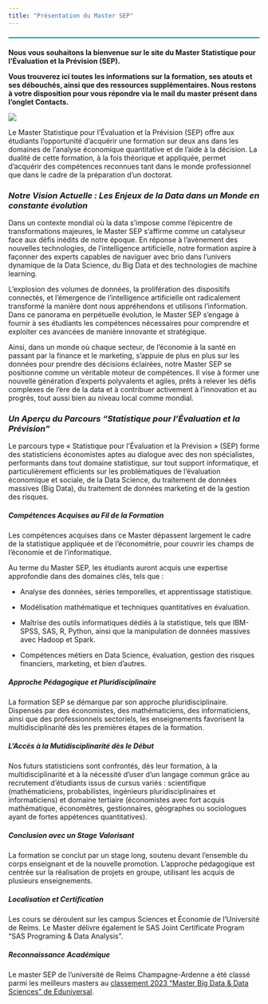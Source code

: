```yaml
---
title: "Présentation du Master SEP"
---
```


------------------------------------------------------------------------

```{=html}
<style>
hr {
  border: none;
  height: 2px;
  background-color: darkcyan;
  margin: 20px 0;
}
</style>
```
**Nous vous souhaitons la bienvenue sur le site du Master Statistique pour l'Évaluation et la Prévision (SEP).**

**Vous trouverez ici toutes les informations sur la formation, ses atouts et ses débouchés, ainsi que des ressources supplémentaires. Nous restons à votre disposition pour vous répondre via le mail du master présent dans l'onglet Contacts.**

![](Images/dernierlogo.webp){fig-align="center"}

Le Master Statistique pour l'Évaluation et la Prévision (SEP) offre aux étudiants l'opportunité d'acquérir une formation sur deux ans dans les domaines de l'analyse économique quantitative et de l'aide à la décision. La dualité de cette formation, à la fois théorique et appliquée, permet d'acquérir des compétences reconnues tant dans le monde professionnel que dans le cadre de la préparation d'un doctorat.

### *Notre Vision Actuelle : Les Enjeux de la Data dans un Monde en constante évolution*

Dans un contexte mondial où la data s'impose comme l'épicentre de transformations majeures, le Master SEP s'affirme comme un catalyseur face aux défis inédits de notre époque. En réponse à l'avènement des nouvelles technologies, de l'intelligence artificielle, notre formation aspire à façonner des experts capables de naviguer avec brio dans l'univers dynamique de la Data Science, du Big Data et des technologies de machine learning.

L'explosion des volumes de données, la prolifération des dispositifs connectés, et l'émergence de l'intelligence artificielle ont radicalement transformé la manière dont nous appréhendons et utilisons l'information. Dans ce panorama en perpétuelle évolution, le Master SEP s'engage à fournir à ses étudiants les compétences nécessaires pour comprendre et exploiter ces avancées de manière innovante et stratégique.

Ainsi, dans un monde où chaque secteur, de l'économie à la santé en passant par la finance et le marketing, s'appuie de plus en plus sur les données pour prendre des décisions éclairées, notre Master SEP se positionne comme un véritable moteur de compétences. Il vise à former une nouvelle génération d'experts polyvalents et agiles, prêts à relever les défis complexes de l'ère de la data et à contribuer activement à l'innovation et au progrès, tout aussi bien au niveau local comme mondial.

### *Un Aperçu du Parcours "Statistique pour l'Évaluation et la Prévision"*

Le parcours type « Statistique pour l'Évaluation et la Prévision » (SEP) forme des statisticiens économistes aptes au dialogue avec des non spécialistes, performants dans tout domaine statistique, sur tout support informatique, et particulièrement efficients sur les problématiques de l'évaluation économique et sociale, de la Data Science, du traitement de données massives (Big Data), du traitement de données marketing et de la gestion des risques.

##### *Compétences Acquises au Fil de la Formation*

Les compétences acquises dans ce Master dépassent largement le cadre de la statistique appliquée et de l'économétrie, pour couvrir les champs de l'économie et de l'informatique.

Au terme du Master SEP, les étudiants auront acquis une expertise approfondie dans des domaines clés, tels que :

-   Analyse des données, séries temporelles, et apprentissage statistique.

-   Modélisation mathématique et techniques quantitatives en évaluation.

-   Maîtrise des outils informatiques dédiés à la statistique, tels que IBM-SPSS, SAS, R, Python, ainsi que la manipulation de données massives avec Hadoop et Spark.

-   Compétences métiers en Data Science, évaluation, gestion des risques financiers, marketing, et bien d'autres.

##### *Approche Pédagogique et Pluridisciplinaire*

La formation SEP se démarque par son approche pluridisciplinaire. Dispensés par des économistes, des mathématiciens, des informaticiens, ainsi que des professionnels sectoriels, les enseignements favorisent la multidisciplinarité dès les premières étapes de la formation.

##### *L'Accès à la Mutidisciplinarité dès le Début*

Nos futurs statisticiens sont confrontés, dès leur formation, à la multidisciplinarité et à la nécessité d'user d'un langage commun grâce au recrutement d'étudiants issus de cursus variés : scientifique (mathématiciens, probabilistes, ingénieurs pluridisciplinaires et informaticiens) et domaine tertiaire (économistes avec fort acquis mathématique, économètres, gestionnaires, géographes ou sociologues ayant de fortes appétences quantitatives).

##### *Conclusion avec un Stage Valorisant*

La formation se conclut par un stage long, soutenu devant l'ensemble du corps enseignant et de la nouvelle promotion. L'approche pédagogique est centrée sur la réalisation de projets en groupe, utilisant les acquis de plusieurs enseignements.

##### *Localisation et Certification*

Les cours se déroulent sur les campus Sciences et Économie de l'Université de Reims. Le Master délivre également le SAS Joint Certificate Program "SAS Programing & Data Analysis".

##### *Reconnaissance Académique*

Le master SEP de l'université de Reims Champagne-Ardenne a été classé parmi les meilleurs masters au [classement 2023 "Master Big Data & Data Sciences" de Eduniversal](https://www.meilleurs-masters.com/master-big-data-data-sciences.html).
